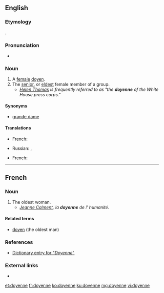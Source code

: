 ==English==
===Etymology===
{{borrowing|fr|lang=en}}.

===Pronunciation===
* {{rhymes|ɛn|lang=en}}

===Noun===
{{en-noun}}

# A [[female]] [[doyen]].
# The [[senior]], or [[eldest]] female member of a group.
#* ''[[w:Helen Thomas|Helen Thomas]] is frequently referred to as "the '''doyenne''' of the White House press corps."''

====Synonyms====
* [[grande dame]]

====Translations====
{{trans-top|female doyen}}
* French: {{t+|fr|doyenne|f}}
{{trans-mid}}
* Russian: {{t+|ru|специали́стка|f|sc=Cyrl}}, {{t+|ru|профессиона́лка|f|sc=Cyrl}}
{{trans-bottom}}

{{trans-top|oldest female in group}}
* French: {{t+|fr|doyenne|f}}
{{trans-mid}}
{{trans-bottom}}
----

==French==

===Noun===
{{fr-noun|f}}

# The oldest woman.
#* ''[[w:Jeanne Calment|Jeanne Calment]], la '''doyenne''' de l' humanité.''

====Related terms====
* [[doyen]] (the oldest man)

===References===
* [http://www.bartleby.com/61/19/D0371900.html Dictionary entry for "''Doyenne''"]

===External links===
* {{R:TLFi}}

[[et:doyenne]]
[[fr:doyenne]]
[[ko:doyenne]]
[[ku:doyenne]]
[[mg:doyenne]]
[[vi:doyenne]]